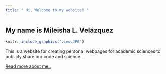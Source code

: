 ```yaml
---
title: " Hi, Welcome to my website! "
---
```


## My name is Mileisha L. Velázquez


```r
knitr::include_graphics("view.JPG")
```

This is a website for creating personal webpages for academic sciences to publicly share our code and science. 

[Read more about me..](about.html)
